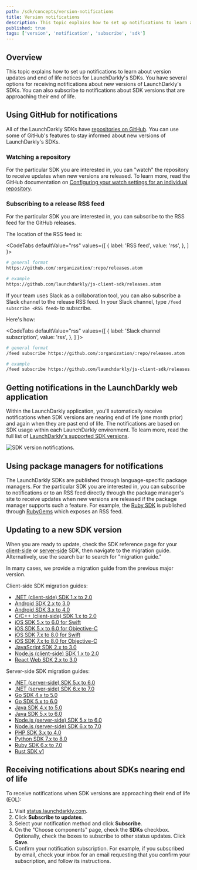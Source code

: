 ```yaml
---
path: /sdk/concepts/version-notifications
title: Version notifications
description: This topic explains how to set up notifications to learn about version updates and end of life notices for LaunchDarkly's SDKs.
published: true
tags: ['version', 'notification', 'subscribe', 'sdk']
---
```


## Overview

This topic explains how to set up notifications to learn about version updates and end of life notices for LaunchDarkly's SDKs. You have several options for receiving notifications about new versions of LaunchDarkly's SDKs. You can also subscribe to notifications about SDK versions that are approaching their end of life.

## Using GitHub for notifications

All of the LaunchDarkly SDKs have [repositories on GitHub](https://github.com/search?q=topic%3Alaunchdarkly-sdk+org%3Alaunchdarkly&type=Repositories). You can use some of GitHub's features to stay informed about new versions of LaunchDarkly's SDKs.

### Watching a repository

For the particular SDK you are interested in, you can "watch" the repository to receive updates when new versions are released. To learn more, read the GitHub documentation on [Configuring your watch settings for an individual repository](https://docs.github.com/en/account-and-profile/managing-subscriptions-and-notifications-on-github/setting-up-notifications/configuring-notifications#configuring-your-watch-settings-for-an-individual-repository).

### Subscribing to a release RSS feed

For the particular SDK you are interested in, you can subscribe to the RSS feed for the GitHub releases.

The location of the RSS feed is:

<CodeTabs
  defaultValue="rss"
  values={[
    { label: 'RSS feed', value: 'rss', },
  ]
}>
<CodeTabItem value="rss">

```bash
# general format
https://github.com/:organization/:repo/releases.atom

# example
https://github.com/launchdarkly/js-client-sdk/releases.atom
```

</CodeTabItem>
</CodeTabs>

If your team uses Slack as a collaboration tool, you can also subscribe a Slack channel to the release RSS feed. In your Slack channel, type `/feed subscribe <RSS feed>` to subscribe.

Here's how:

<CodeTabs
  defaultValue="rss"
  values={[
    { label: 'Slack channel subscription', value: 'rss', },
  ]
}>
<CodeTabItem value="rss">

```bash
# general format
/feed subscribe https://github.com/:organization/:repo/releases.atom

# example
/feed subscribe https://github.com/launchdarkly/js-client-sdk/releases.atom
```

</CodeTabItem>
</CodeTabs>

## Getting notifications in the LaunchDarkly web application

Within the LaunchDarkly application, you'll automatically receive notifications when SDK versions are nearing end of life (one month prior) and again when they are past end of life. The notifications are based on SDK usage within each LaunchDarkly environment. To learn more, read the full list of [LaunchDarkly's supported SDK versions](/sdk/concepts/versioning#supported-versions).

![SDK version notifications.](sdk-concepts-version-notifications.png)

## Using package managers for notifications

The LaunchDarkly SDKs are published through language-specific package managers. For the particular SDK you are interested in, you can subscribe to notifications or to an RSS feed directly through the package manager's site to receive updates when new versions are released if the package manager supports such a feature. For example, the [Ruby SDK](/sdk/server-side/ruby) is published through [RubyGems](https://rubygems.org/gems/launchdarkly-server-sdk/) which exposes an RSS feed.

## Updating to a new SDK version

When you are ready to update, check the SDK reference page for your [client-side](/sdk/client-side) or [server-side](/sdk/server-side) SDK, then navigate to the migration guide. Alternatively, use the search bar to search for "migration guide."

In many cases, we provide a migration guide from the previous major version.

Client-side SDK migration guides:

* [.NET (client-side) SDK 1.x to 2.0](/sdk/client-side/dotnet/migration-1-to-2)
* [Android SDK 2.x to 3.0](/sdk/client-side/android/migration-2-to-3)
* [Android SDK 3.x to 4.0](/sdk/client-side/android/migration-3-to-4)
* [C/C++ (client-side) SDK 1.x to 2.0](/sdk/client-side/c-c--/migration-1-to-2)
* [iOS SDK 5.x to 6.0 for Swift](/sdk/client-side/ios/migration-5-to-6-swift)
* [iOS SDK 5.x to 6.0 for Objective-C](/sdk/client-side/ios/migration-5-to-6-objc)
* [iOS SDK 7.x to 8.0 for Swift](/sdk/client-side/ios/migration-7-to-8-swift)
* [iOS SDK 7.x to 8.0 for Objective-C](/sdk/client-side/ios/migration-7-to-8-objc)
* [JavaScript SDK 2.x to 3.0](/sdk/client-side/javascript/migration-2-to-3)
* [Node.js (client-side) SDK 1.x to 2.0](/sdk/client-side/node-js/migration-1-to-2)
* [React Web SDK 2.x to 3.0](/sdk/client-side/react/web-migration-2-to-3)

Server-side SDK migration guides:

* [.NET (server-side) SDK 5.x to 6.0](/sdk/server-side/dotnet/migration-5-to-6)
* [.NET (server-side) SDK 6.x to 7.0](/sdk/server-side/dotnet/migration-6-to-7)
* [Go SDK 4.x to 5.0](/sdk/server-side/go/migration-4-to-5)
* [Go SDK 5.x to 6.0](/sdk/server-side/go/migration-5-to-6)
* [Java SDK 4.x to 5.0 ](/sdk/server-side/java/migration-4-to-5)
* [Java SDK 5.x to 6.0 ](/sdk/server-side/java/migration-5-to-6)
* [Node.js (server-side) SDK 5.x to 6.0](/sdk/server-side/node-js/migration-5-to-6)
* [Node.js (server-side) SDK 6.x to 7.0](/sdk/server-side/node-js/migration-6-to-7)
* [PHP SDK 3.x to 4.0](/sdk/server-side/php/migration-3-to-4)
* [Python SDK 7.x to 8.0](/sdk/server-side/python/migration-7-to-8)
* [Ruby SDK 6.x to 7.0 ](/sdk/server-side/ruby/migration-6-to-7)
* [Rust SDK v1](/sdk/server-side/rust/implementation-v1)

## Receiving notifications about SDKs nearing end of life

To receive notifications when SDK versions are approaching their end of life (EOL):

1. Visit [status.launchdarkly.com](https://status.launchdarkly.com/).
2. Click **Subscribe to updates**.
3. Select your notification method and click **Subscribe**.
4. On the "Choose components" page, check the **SDKs** checkbox. Optionally, check the boxes to subscribe to other status updates. Click **Save**.
5. Confirm your notification subscription. For example, if you subscribed by email, check your inbox for an email requesting that you confirm your subscription, and follow its instructions.
